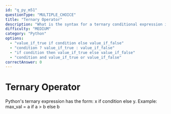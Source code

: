 ```yaml
---
id: "q_py_m51"
questionType: "MULTIPLE_CHOICE"
title: "Ternary Operator"
description: "What is the syntax for a ternary conditional expression in Python?"
difficulty: "MEDIUM"
category: "Python"
options:
  - "value_if_true if condition else value_if_false"
  - "condition ? value_if_true : value_if_false"
  - "if condition then value_if_true else value_if_false"
  - "condition and value_if_true or value_if_false"
correctAnswer: 0
---
```


# Ternary Operator

Python's ternary expression has the form: x if condition else y. Example: max_val = a if a > b else b

